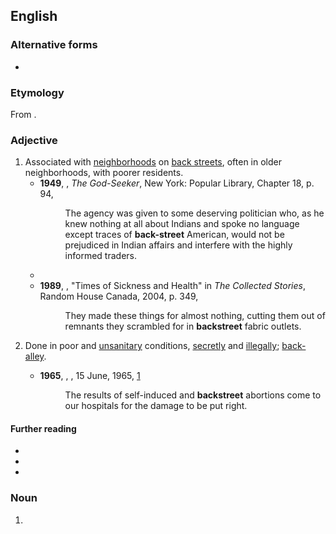 {{also|back street}}
==English==

===Alternative forms===
* {{alter|en|back-street}}

===Etymology===
From {{compound|en|back|street}}.

===Adjective===
{{en-adj}}

# Associated with [[neighborhood]]s on [[back street]]s, often in older neighborhoods, with poorer residents.
#* '''1949''', {{w|Sinclair Lewis}}, ''The God-Seeker'', New York: Popular Library, Chapter 18, p. 94,
#*: The agency was given to some deserving politician who, as he knew nothing at all about Indians and spoke no language except traces of '''back-street''' American, would not be prejudiced in Indian affairs and interfere with the highly informed traders.
#* {{quote-song
|en
|year=1983
|title={{w|Uptown Girl}}
|album={{w|An Innocent Man}}
|composer={{w|Billy Joel}}
|passage=She's been living in her uptown world / I bet she's never had a '''backstreet''' guy / I bet her momma never told her why
}}
#* '''1989''', {{w|Carol Shields}}, "Times of Sickness and Health" in ''The Collected Stories'', Random House Canada, 2004, p. 349,
#*: They made these things for almost nothing, cutting them out of remnants they scrambled for in '''backstreet''' fabric outlets.
# {{lb|en|figuratively}} Done in poor and [[unsanitary]] conditions, [[secretly]] and [[illegally]]; [[back-alley]].
#* '''1965''', {{w|Renée Short}}, ''{{w|Hansard}}'', 15 June, 1965, [https://web.archive.org/web/20190212095659/https://www.hansard-corpus.org/]
#*: The results of self-induced and '''backstreet''' abortions come to our hospitals for the damage to be put right.

====Further reading====
* {{R:Cambridge|backstreet abortion}}
* {{R:Lexico}}
* {{R:Macmillan}}

===Noun===
{{en-noun}}

# {{alternative spelling of|en|back street}}